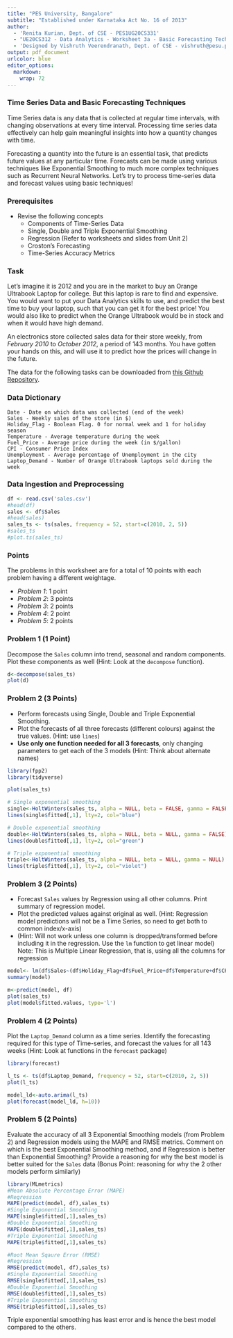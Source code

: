```yaml
---
title: "PES University, Bangalore"
subtitle: "Established under Karnataka Act No. 16 of 2013"
author: 
  - 'Renita Kurian, Dept. of CSE - PES1UG20CS331'
  - "UE20CS312 - Data Analytics - Worksheet 3a - Basic Forecasting Techniques"
  - 'Designed by Vishruth Veerendranath, Dept. of CSE - vishruth@pesu.pes.edu'
output: pdf_document
urlcolor: blue
editor_options:
  markdown:
    wrap: 72
---
```


### Time Series Data and Basic Forecasting Techniques
Time Series data is any data that is collected at regular time intervals, with changing observations at every time interval. Processing time series data effectively can help gain meaningful insights into how a quantity changes with time. 

Forecasting a quantity into the future is an essential task, that predicts future values at any particular time. Forecasts can be made using various techniques like Exponential Smoothing to much more complex techniques such as Recurrent Neural Networks. Let's try to process time-series data and forecast values using basic techniques!

### Prerequisites
- Revise the following concepts
  - Components of Time-Series Data
  - Single, Double and Triple Exponential Smoothing 
  - Regression (Refer to worksheets and slides from Unit 2)
  - Croston's Forecasting
  - Time-Series Accuracy Metrics 
  
### Task
Let's imagine it is 2012 and you are in the market to buy an Orange Ultrabook Laptop for college. But this laptop is rare to find and expensive. You would want to put your Data Analytics skills to use, and predict the best time to buy your laptop, such that you can get it for the best price! You would also like to predict when the Orange Ultrabook would be in stock and when it would have high demand.

An electronics store collected sales data for their store weekly, from *February 2010* to *October 2012*, a period of 143 months. You have gotten your hands on this, and will use it to predict how the prices will change in the future.

The data for the following tasks can be downloaded from [this Github Repository](https://github.com/Data-Analytics-UE20CS312/Unit-3-Worksheets/blob/master/3a%20-%20Basic%20Forecasting%20Techniques/sales.csv).

### Data Dictionary

    Date - Date on which data was collected (end of the week)
    Sales - Weekly sales of the store (in $)
    Holiday_Flag - Boolean Flag. 0 for normal week and 1 for holiday season
    Temperature - Average temperature during the week
    Fuel_Price - Average price during the week (in $/gallon)
    CPI - Consumer Price Index
    Unemployment - Average percentage of Unemployment in the city
    Laptop_Demand - Number of Orange Ultrabook laptops sold during the week
    
### Data Ingestion and Preprocessing
```r
df <- read.csv('sales.csv')
#head(df)
sales <- df$Sales
#head(sales)
sales_ts <- ts(sales, frequency = 52, start=c(2010, 2, 5))
#sales_ts
#plot.ts(sales_ts)
```

### Points
The problems in this worksheet are for a total of 10 points with each problem having a different weightage.

- *Problem 1*: 1 point
- *Problem 2*: 3 points
- *Problem 3*: 2 points
- *Problem 4*: 2 point
- *Problem 5*: 2 points


### Problem 1 (1 Point)
Decompose the `Sales` column into trend, seasonal and random components. Plot these components as well (Hint: Look at the `decompose` function).
```r
d<-decompose(sales_ts)
plot(d)
```

   


### Problem 2 (3 Points)
- Perform forecasts using Single, Double and Triple Exponential Smoothing. 
- Plot the forecasts of all three forecasts (different colours) against the true values. (Hint: use `lines`) 
- **Use only one function needed for all 3 forecasts**, only changing parameters to get each of the 3 models (Hint: Think about alternate names)
```r
library(fpp2)
library(tidyverse)

plot(sales_ts)

# Single exponential smoothing
single<-HoltWinters(sales_ts, alpha = NULL, beta = FALSE, gamma = FALSE)
lines(single$fitted[,1], lty=2, col="blue")

# Double exponential smoothing
double<-HoltWinters(sales_ts, alpha = NULL, beta = NULL, gamma = FALSE)
lines(double$fitted[,1], lty=2, col="green")

# Triple exponential smoothing
triple<-HoltWinters(sales_ts, alpha = NULL, beta = NULL, gamma = NULL)
lines(triple$fitted[,1], lty=2, col="violet")
```





### Problem 3 (2 Points)
- Forecast `Sales` values by Regression using all other columns. Print summary of regression model. 
- Plot the predicted values against original as well. (Hint: Regression model predictions will not be a Time Series, so need to get both to common index/x-axis)
- (Hint: Will not work unless one column is dropped/transformed before including it in the regression. Use the `lm` function to get linear model)
Note: This is Multiple Linear Regression, that is, using all the columns for regression
```r
model<- lm(df$Sales~(df$Holiday_Flag+df$Fuel_Price+df$Temperature+df$CPI+df$Unemployment+df$Laptop_Demand), data=df)
summary(model)
```
```r
m<-predict(model, df)
plot(sales_ts)
plot(model$fitted.values, type='l')
```






### Problem 4 (2 Points)
Plot the `Laptop_Demand` column as a time series. Identify the forecasting required for this type of Time-series, and forecast the values for all 143 weeks (Hint: Look at functions in the `forecast` package)
```r
library(forecast)

l_ts <- ts(df$Laptop_Demand, frequency = 52, start=c(2010, 2, 5))
plot(l_ts)

model_ld<-auto.arima(l_ts)
plot(forecast(model_ld, h=10))

```




### Problem 5 (2 Points)
Evaluate the accuracy of all 3 Exponential Smoothing models (from Problem 2) and Regression models using the MAPE and RMSE metrics. 
Comment on which is the best Exponential Smoothing method, and if Regression is better than Exponential Smoothing? 
Provide a reasoning for why the best model is better suited for the `Sales` data (Bonus Point: reasoning for why the 2 other models perform similarly)
```r
library(MLmetrics)
#Mean Absolute Percentage Error (MAPE)
#Regression
MAPE(predict(model, df),sales_ts)
#Single Exponential Smoothing
MAPE(single$fitted[,1],sales_ts)
#Double Exponential Smoothing
MAPE(double$fitted[,1],sales_ts)
#Triple Exponential Smoothing
MAPE(triple$fitted[,1],sales_ts)

#Root Mean Sqaure Error (RMSE)
#Regression
RMSE(predict(model, df),sales_ts)
#Single Exponential Smoothing
RMSE(single$fitted[,1],sales_ts)
#Double Exponential Smoothing
RMSE(double$fitted[,1],sales_ts)
#Triple Exponential Smoothing
RMSE(triple$fitted[,1],sales_ts)
```
Triple exponential smoothing has least error and is hence the best model compared to the others.
